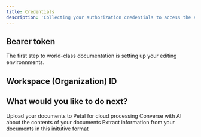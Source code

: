 ```yaml
---
title: Credentials
description: 'Collecting your authorization credentials to access the API'
---
```


## Bearer token

The first step to world-class documentation is setting up your editing environnments.

## Workspace (Organization) ID

## What would you like to do next?
<CardGroup cols={3}>
  <Card
    title="Upload documents"
    icon="book-open"
    href="/usecases/document"
  >
    Upload your documents to Petal for cloud processing
  </Card>
  <Card
    title="Chat with documents"
    icon="comments"
    href="/usecases/ai_chat"
  >
    Converse with AI about the contents of your documents
  </Card>
  <Card
    title="Build AI tables"
    icon="table-cells"
    href="/usecases/ai_table"
  >
    Extract information from your documents in this initutive format
  </Card>
</CardGroup>
